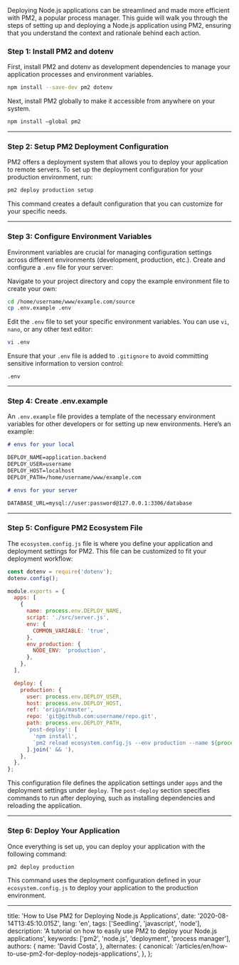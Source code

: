 Deploying Node.js applications can be streamlined and made more efficient with PM2, a popular process manager. This guide will walk you through the steps of setting up and deploying a Node.js application using PM2, ensuring that you understand the context and rationale behind each action.

### Step 1: Install PM2 and dotenv

First, install PM2 and dotenv as development dependencies to manage your application processes and environment variables.

```bash
npm install --save-dev pm2 dotenv
```

Next, install PM2 globally to make it accessible from anywhere on your system.

```bash
npm install —global pm2
```

---

### Step 2: Setup PM2 Deployment Configuration

PM2 offers a deployment system that allows you to deploy your application to remote servers. To set up the deployment configuration for your production environment, run:

```bash
pm2 deploy production setup
```

This command creates a default configuration that you can customize for your specific needs.

---

### Step 3: Configure Environment Variables

Environment variables are crucial for managing configuration settings across different environments (development, production, etc.). Create and configure a `.env` file for your server:

Navigate to your project directory and copy the example environment file to create your own:

```bash
cd /home/username/www/example.com/source
cp .env.example .env
```

Edit the `.env` file to set your specific environment variables. You can use `vi`, `nano`, or any other text editor:

```bash
vi .env
```

Ensure that your `.env` file is added to `.gitignore` to avoid committing sensitive information to version control:

```plaintext
.env
```

---

### Step 4: Create .env.example

An `.env.example` file provides a template of the necessary environment variables for other developers or for setting up new environments. Here’s an example:

```markdown
# envs for your local

DEPLOY_NAME=application.backend
DEPLOY_USER=username
DEPLOY_HOST=localhost
DEPLOY_PATH=/home/username/www/example.com

# envs for your server

DATABASE_URL=mysql://user:password@127.0.0.1:3306/database
```

---

### Step 5: Configure PM2 Ecosystem File

The `ecosystem.config.js` file is where you define your application and deployment settings for PM2. This file can be customized to fit your deployment workflow:

```javascript
const dotenv = require('dotenv');
dotenv.config();

module.exports = {
  apps: [
    {
      name: process.env.DEPLOY_NAME,
      script: './src/server.js',
      env: {
        COMMON_VARIABLE: 'true',
      },
      env_production: {
        NODE_ENV: 'production',
      },
    },
  ],

  deploy: {
    production: {
      user: process.env.DEPLOY_USER,
      host: process.env.DEPLOY_HOST,
      ref: 'origin/master',
      repo: 'git@github.com:username/repo.git',
      path: process.env.DEPLOY_PATH,
      'post-deploy': [
        'npm install',
        `pm2 reload ecosystem.config.js --env production --name ${process.env.DEPLOY_NAME}`,
      ].join(' && '),
    },
  },
};
```

This configuration file defines the application settings under `apps` and the deployment settings under `deploy`. The `post-deploy` section specifies commands to run after deploying, such as installing dependencies and reloading the application.

---

### Step 6: Deploy Your Application

Once everything is set up, you can deploy your application with the following command:

```bash
pm2 deploy production
```

This command uses the deployment configuration defined in your `ecosystem.config.js` to deploy your application to the production environment.

---


  title: 'How to Use PM2 for Deploying Node.js Applications',
  date: '2020-08-14T13:45:10.015Z',
  lang: 'en',
  tags: ['Seedling', 'javascript', 'node'],
  description: 'A tutorial on how to easily use PM2 to deploy your Node.js applications',
  keywords: ['pm2', 'node.js', 'deployment', 'process manager'],
  authors: {
    name: 'David Costa',
  },
  alternates: {
    canonical: '/articles/en/how-to-use-pm2-for-deploy-nodejs-applications',
  },
};


